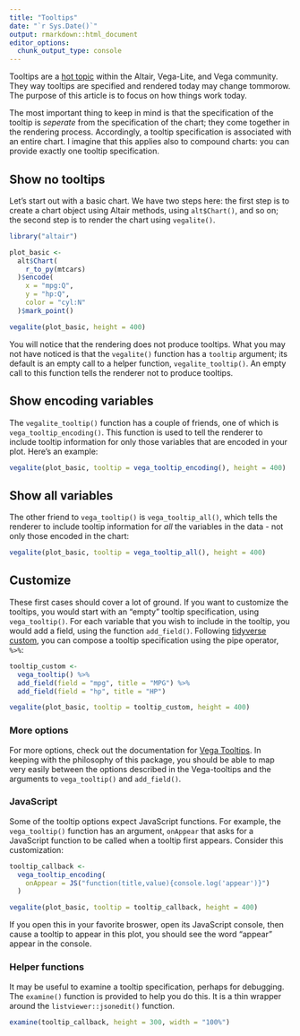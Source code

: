 ```yaml
---
title: "Tooltips"
date: "`r Sys.Date()`"
output: rmarkdown::html_document
editor_options: 
  chunk_output_type: console
---
```


Tooltips are a [hot topic](https://github.com/altair-viz/altair/issues/240) within the Altair, Vega-Lite, and Vega community. They way tooltips are specified and rendered today may change tommorow. The purpose of this article is to focus on how things work today.

The most important thing to keep in mind is that the specification of the tooltip is *seperate* from the specification of the chart; they come together in the rendering process. Accordingly, a tooltip specification is associated with an entire chart. I imagine that this applies also to compound charts: you can provide exactly one tooltip specification.

## Show no tooltips

Let's start out with a basic chart. We have two steps here: the first step is to create a chart object using Altair methods, using `alt$Chart()`, and so on; the second step is to render the chart using `vegalite()`.

```r
library("altair")

plot_basic <-
  alt$Chart(
    r_to_py(mtcars)
  )$encode(
    x = "mpg:Q",
    y = "hp:Q",
    color = "cyl:N"
  )$mark_point()

vegalite(plot_basic, height = 400)
```

You will notice that the rendering does not produce tooltips. What you may not have noticed is that the `vegalite()` function has a `tooltip` argument; its default is an empty call to a helper function, `vegalite_tooltip()`. An empty call to this function tells the renderer not to produce tooltips.

## Show encoding variables

The `vegalite_tooltip()` function has a couple of friends, one of which is `vega_tooltip_encoding()`. This function is used to tell the renderer to include tooltip information for only those variables that are encoded in your plot. Here's an example:

```r
vegalite(plot_basic, tooltip = vega_tooltip_encoding(), height = 400)
```

## Show all variables

The other friend to `vega_tooltip()` is `vega_tooltip_all()`, which tells the renderer to include tooltip information for *all* the variables in the data - not only those encoded in the chart: 

```r
vegalite(plot_basic, tooltip = vega_tooltip_all(), height = 400)
```

## Customize

These first cases should cover a lot of ground. If you want to customize the tooltips, you would start with an "empty" tooltip specification, using `vega_tooltip()`. For each variable that you wish to include in the tooltip, you would add a field, using the function `add_field()`. Following [tidyverse custom](http://tidyverse.tidyverse.org/articles/manifesto.html#compose-simple-functions-with-the-pipe), you can compose a tooltip specification using the pipe operator, `%>%`:

```r
tooltip_custom <- 
  vega_tooltip() %>%
  add_field(field = "mpg", title = "MPG") %>%
  add_field(field = "hp", title = "HP")

vegalite(plot_basic, tooltip = tooltip_custom, height = 400)
```


### More options

For more options, check out the documentation for [Vega Tooltips](https://github.com/vega/vega-tooltip/blob/master/docs/customizing_your_tooltip.md). In keeping with the philosophy of this package, you should be able to map very easily between the options described in the Vega-tooltips and the arguments to `vega_tooltip()` and `add_field()`.

### JavaScript

Some of the tooltip options expect JavaScript functions. For example, the `vega_tooltip()` function has an argument, `onAppear` that asks for a JavaScript function to be called when a tooltip first appears. Consider this customization:

```r
tooltip_callback <-
  vega_tooltip_encoding(
    onAppear = JS("function(title,value){console.log('appear')}")
  )

vegalite(plot_basic, tooltip = tooltip_callback, height = 400)
```

If you open this in your favorite broswer, open its JavaScript console, then cause a tooltip to appear in this plot, you should see the word "appear" appear in the console. 


### Helper functions

It may be useful to examine a tooltip specification, perhaps for debugging. The `examine()` function is provided to help you do this. It is a thin wrapper around the `listviewer::jsonedit()` function.

```r
examine(tooltip_callback, height = 300, width = "100%")
```

